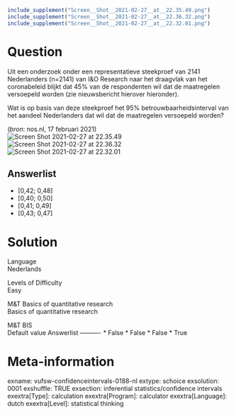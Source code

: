 ```{r, echo = FALSE, results = "hide"}
include_supplement("Screen__Shot__2021-02-27__at__22.35.49.png")
include_supplement("Screen__Shot__2021-02-27__at__22.36.32.png")
include_supplement("Screen__Shot__2021-02-27__at__22.32.01.png")
```

Question
========
Uit een onderzoek onder een representatieve steekproef van 2141
Nederlanders (n=2141) van I&O Research naar het draagvlak van het
coronabeleid blijkt dat 45% van de respondenten wil dat de maatregelen
versoepeld worden (zie nieuwsbericht hierover hieronder).  
  
Wat is op basis van deze steekproef het 95% betrouwbaarheidsinterval van
het aandeel Nederlanders dat wil dat de maatregelen versoepeld worden?  
  
(*bron*: nos.nl, 17 februari 2021)  
<img src="Screen__Shot__2021-02-27__at__22.35.49.png"
class="fr-fic fr-dii enlargeimage tvcss_2"
alt="Screen Shot 2021-02-27 at 22.35.49" />  
<img src="Screen__Shot__2021-02-27__at__22.36.32.png"
class="fr-fic fr-dii enlargeimage tvcss_2"
alt="Screen Shot 2021-02-27 at 22.36.32" />  
<img src="Screen__Shot__2021-02-27__at__22.32.01.png"
class="fr-fic fr-dii enlargeimage tvcss_3"
alt="Screen Shot 2021-02-27 at 22.32.01" />

Answerlist
----------
* \[0,42; 0,48\]
* \[0,40; 0,50\]
* \[0,41; 0,49\]
* \[0,43; 0,47\]

Solution
========











Language  
Nederlands

Levels of Difficulty  
Easy

M&T Basics of quantitative research  
Basics of quantitative research

M&T BIS  
Default value
Answerlist
----------
* False
* False
* False
* True

Meta-information
================
exname: vufsw-confidenceintervals-0188-nl
extype: schoice
exsolution: 0001
exshuffle: TRUE
exsection: inferential statistics/confidence intervals
exextra[Type]: calculation
exextra[Program]: calculator
exextra[Language]: dutch
exextra[Level]: statistical thinking

